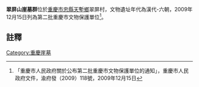 {{msg:重慶市文物保護單位
|名稱 = 翠屏山崖墓群
|編號 = 26
|圖片 = 
|級別 = 6
|分類 = 
|時代 = 漢代-六朝
|地点 = [[忠縣|忠縣]][[天塹鄉|天塹鄉]]翠屏村
|坐標 = 
|登錄 = 2009年12月15日
}}
'''翠屏山崖墓群'''位於[[重慶市|重慶市]][[忠縣|忠縣]][[天塹鄉|天塹鄉]]翠屏村，文物遺址年代為漢代-六朝，2009年12月15日列為第二批重慶市文物保護單位<ref>「重慶市人民政府關於公布第二批重慶市文物保護單位的通知」，重慶市人民政府文件，渝府發（2009）118號，2009年12月15日</ref>。
== 註釋 ==
{{reflist}}
{{文物保護單位小作品}}

[[Category:重慶崖墓|Category:重慶崖墓]]